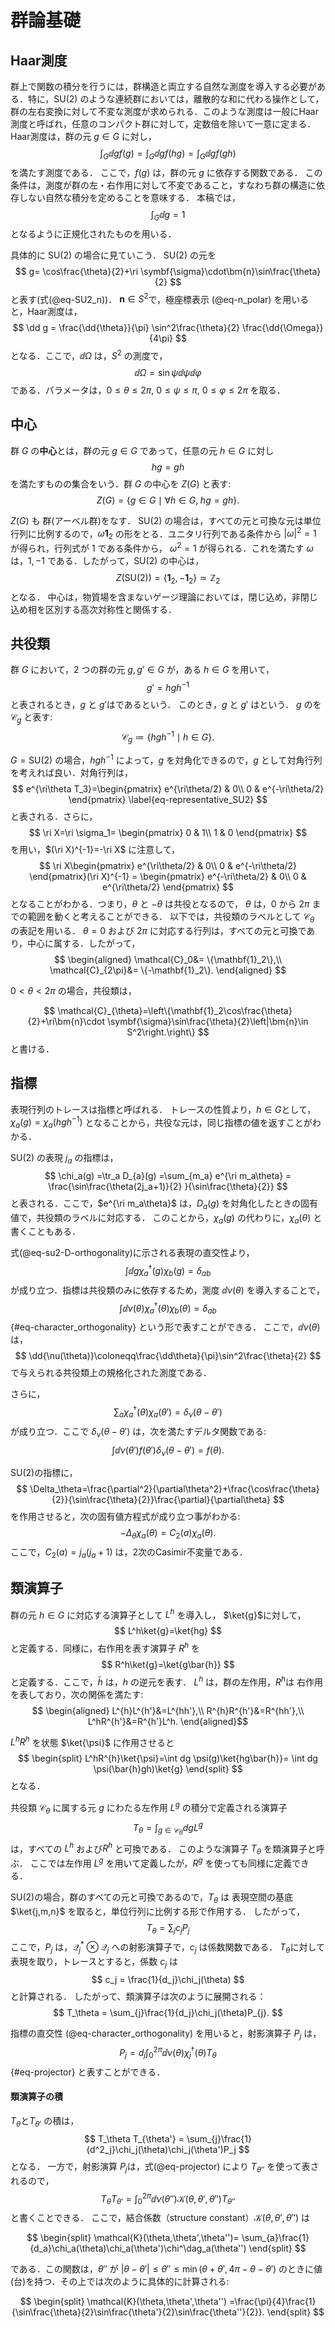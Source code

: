 \newcommand{\sthreer}{r}
\newcommand{\sthreerr}{r^2}
\newcommand{\sthreera}{s_1}
\newcommand{\sthreerb}{s_2}
\newcommand{\sthreerc}{s_3}

# 群論基礎 {#sec-group_theory}




## Haar測度 {#sec-Haar_measure}
<!-- \subsection{Haar測度}\label{sec-Haar_measure} -->
群上で関数の積分を行うには，群構造と両立する自然な測度を導入する必要がある．特に，$\mathrm{SU}(2)$ のような連続群においては，離散的な和に代わる操作として，群の左右変換に対して不変な測度が求められる．このような測度は一般にHaar測度と呼ばれ，任意のコンパクト群に対して，定数倍を除いて一意に定まる．
Haar測度は，群の元 $g\in G$ に対し，
$$
    \int_G \dd{g} f(g)= \int_G \dd{g} f(hg)= \int_G \dd{g} f(gh)
$$
を満たす測度である．
ここで，$f(g)$ は，群の元 $g$ に依存する関数である．
この条件は，測度が群の左・右作用に対して不変であること，すなわち群の構造に依存しない自然な積分を定めることを意味する．
本稿では，
$$
    \int_G \dd{g}  = 1
$$
となるように正規化されたものを用いる．

具体的に $\mathrm{SU}(2)$ の場合に見ていこう．
$\mathrm{SU}(2)$ の元を
$$
    g= \cos\frac{\theta}{2}+\ri \symbf{\sigma}\cdot\bm{n}\sin\frac{\theta}{2}
$$
と表す(式(@eq-SU2_n))．
$\bm{n}\in S^2$で，極座標表示 (@eq-n_polar) を用いると，Haar測度は，
$$
    \dd g =
    \frac{\dd{\theta}}{\pi} \sin^2\frac{\theta}{2} \frac{\dd{\Omega}}{4\pi}
$$
となる．ここで，$\dd\Omega$ は，$S^2$ の測度で，
$$
\dd\Omega=\sin\psi \dd\psi \dd\varphi
$$
である．パラメータは，$0\leq\theta\leq 2\pi$, $0\leq\psi\leq \pi$, $0\leq\varphi\leq 2\pi$ を取る．


## 中心
<!-- \subsection{中心} -->

群 $G$ の**中心**とは，群の元 $g\in G$ であって，任意の元 $h\in G$ に対し
$$
  hg=gh
$$
を満たすものの集合をいう．群 $G$ の中心を $Z(G)$ と表す:
$$
  Z(G)=\{g\in G\mid \forall h\in G,\; hg=gh\}.
$$

$Z(G)$ も 群(アーベル群)をなす．
$\mathrm{SU}(2)$ の場合は，すべての元と可換な元は単位行列に比例するので，$\omega\mathbf{1}_2$
の形をとる．ユニタリ行列である条件から $|\omega|^2=1$ が得られ，行列式が $1$ である条件から，
$\omega^2=1$ が得られる．これを満たす $\omega$ は，$1,-1$ である．したがって，$\mathrm{SU}(2)$ の中心は，
$$
  Z(\mathrm{SU}(2))=\{ \mathbf{1}_{2},-\mathbf{1}_2\}\simeq \mathbb{Z}_2
$$
となる．
中心は，物質場を含まないゲージ理論においては，閉じ込め，非閉じ込め相を区別する高次対称性と関係する．

## 共役類
<!-- \subsection{共役類} -->
群 $G$ において，$2$ つの群の元 $g,g'\in G$ が，ある $h\in G$ を用いて，
$$
  g'=hgh^{-1}
$$
と表されるとき，$g$ と $g'$は\textit{共役}であるという．
このとき，$g$ と $g'$ は\textit{同じ\textit{共役類}に属する}という．
$g$ の\textit{共役類}を $\mathcal{C}_g$ と表す:
$$
  \mathcal{C}_g\coloneqq\{hgh^{-1}\mid h\in G\}.
$$

$G=\mathrm{SU}(2)$ の場合，$hgh^{-1}$ によって，$g$ を対角化できるので，$g$ として対角行列を考えれば良い．対角行列は，
$$
  e^{\ri\theta T_3}=\begin{pmatrix}
    e^{\ri\theta/2} & 0\\
    0 & e^{-\ri\theta/2}
  \end{pmatrix}
    \label{eq-representative_SU2}
$$
と表される．さらに，
$$
  \ri X=\ri \sigma_1= 
  \begin{pmatrix}
    0 & 1\\
    1 & 0
  \end{pmatrix}
$$
を用い，$(\ri X)^{-1}=-\ri X$ に注意して，
$$
  \ri X\begin{pmatrix}
    e^{\ri\theta/2} & 0\\
    0 & e^{-\ri\theta/2}
  \end{pmatrix}(\ri X)^{-1}
  =  
  \begin{pmatrix}
    e^{-\ri\theta/2} & 0\\
    0 & e^{\ri\theta/2}
  \end{pmatrix}
$$
となることがわかる．つまり，$\theta$ と $-\theta$ は共役となるので，
$\theta$ は，$0$ から $2\pi$ までの範囲を動くと考えることができる．
以下では，共役類のラベルとして $\mathcal{C}_\theta$ の表記を用いる．
$\theta=0$ および $2\pi$ に対応する行列は，すべての元と可換であり，中心に属する．したがって，
$$ \begin{aligned}
    \mathcal{C}_0&= \{\mathbf{1}_2\},\\
    \mathcal{C}_{2\pi}&= \{-\mathbf{1}_2\}.
 \end{aligned}
 $$

$0<\theta<2\pi$ の場合，共役類は，

$$
\mathcal{C}_{\theta}=\left\{\mathbf{1}_2\cos\frac{\theta}{2}+\ri\bm{n}\cdot \symbf{\sigma}\sin\frac{\theta}{2}\left|\bm{n}\in S^2\right.\right\}
$$
と書ける．

<!-- %  \subsection{中心化群}
%  群の元の$h\in G$と可換な群の元の集合は，中心化群(Centralizer)と呼ばれる．
%  $$
%      \mathrm{C}_G(h)\coloneqq\{g\in G|gh=hg\}
%      \label{eq-Centralizer}
%  $$
%  中心の元$z\in {Z}(G)$関しては，$\mathrm{C}_G(z)=G$となる．

%  $\mathrm{SU}(2)$の場合は，中心については，
%  $$
%       \mathrm{C}_G(\mathbf{1}_2)=\mathrm{C}_G(-\mathbf{1}_2)=\mathrm{SU}(2)
%  $$
%  $h=\exp\ri\theta T_3$については，
%  $$
%      C_{\mathrm{SU}(2)}(e^{\ri\theta T_3})=\{ e^{\ri\alpha T_3}|0\leq \alpha<4\pi\}\simeq \mathrm{U}(1)
%  $$
%  となる． -->


## 指標
<!-- \subsection{指標} -->
表現行列のトレースは指標と呼ばれる．
トレースの性質より，$h\in G$として，$\chi_a(g)=\chi_a(hgh^{-1})$ となることから，共役な元は，同じ指標の値を返すことがわかる．


$\mathrm{SU}(2)$ の表現 $j_a$ の指標は，
$$
\chi_a(g) =\tr_a D_{a}(g)
=\sum_{m_a} e^{\ri m_a\theta} = \frac{\sin\frac{\theta(2j_a+1)}{2} }{\sin\frac{\theta}{2}}
$$
と表される．ここで，$e^{\ri m_a\theta}$ は，$D_{a}(g)$ を対角化したときの固有値で，共役類のラベルに対応する．
このことから，$\chi_a(g)$ の代わりに，$\chi_a(\theta)$ と書くこともある．

\paragraph{指標の直交性}

式(@eq-su2-D-orthogonality)に示される表現の直交性より，
$$
  \int \dd{g} \chi^\dag_a(g) \chi_b(g)=\delta_{ab}
$$
が成り立つ．指標は共役類のみに依存するため，測度 $\dd{\nu(\theta)}$ を導入することで，
$$
  \int \dd{\nu(\theta)}\chi^\dag_a(\theta) \chi_b(\theta)=\delta_{ab}
$$ {#eq-character_orthogonality}
という形で表すことができる．
ここで，$\dd{\nu(\theta)}$は，
$$
    \dd{\nu(\theta)}\coloneqq\frac{\dd\theta}{\pi}\sin^2\frac{\theta}{2}
$$
で与えられる共役類上の規格化された測度である．

さらに，
$$
\sum_{a} \chi^\dag_a(\theta) \chi_a(\theta')=\delta_\nu(\theta-\theta')
$$
が成り立つ．ここで $\delta_\nu(\theta-\theta')$ は，次を満たすデルタ関数である:
$$
    \int \dd{\nu(\theta')} f(\theta')\delta_\nu(\theta-\theta')=f(\theta).
$$

$\mathrm{SU}(2)$の指標に，
$$
\Delta_\theta=\frac{\partial^2}{\partial\theta^2}+\frac{\cos\frac{\theta}{2}}{\sin\frac{\theta}{2}}\frac{\partial}{\partial\theta}
$$
を作用させると，次の固有値方程式が成り立つ事がわかる:
$$
-\Delta_\theta\chi_a(\theta)=C_2(a)\chi_a(\theta).
$$
ここで，$C_2(a)=j_a(j_a+1)$ は，2次のCasimir不変量である．

<!-- ## $\mathrm{SU}(2)$上のHilbert空間
$\mathrm{SU}(2)$上の複素関数$f$で，
$$
  \int \dd{g} f^*(g)f(g) < \infty
$$
を満たすものは，Hilbert空間をなす．
このヒルベルト空間は，$L^2(\mathrm{SU}(2))$と表される．


Dirac記法を導入すると，状態は，
$$
\ket{f} = \int dg f(g)\ket{g}
$$
の形で書け，$f(g)$は， $f(g)$は内積$\bra{g}\ket{f}$により，
$$
f(g) = \bra{g}\ket{f}
$$
と表される．
また，$\ket{g}$の内積は，以下のデルタ関数になる:
$$
  \begin{split}
    \bra{g}\ket{g'} = \delta_{g,g'}.
  \end{split}
$$ -->





## 類演算子
群の元 $h\in G$ に対応する演算子として $L^h$ を導入し，
$\ket{g}$に対して，
$$
  L^h\ket{g}=\ket{hg}
$$
と定義する．同様に，右作用を表す演算子 $R^h$ を
$$
  R^h\ket{g}=\ket{g\bar{h}}
$$
と定義する．ここで，$\bar{h}$ は，$h$ の逆元を表す．
$L^h$ は，群の左作用，$R^h$は 右作用を表しており，次の関係を満たす:
$$ \begin{aligned}
  L^{h}L^{h'}&=L^{hh'},\\
  R^{h}R^{h'}&=R^{hh'},\\
  L^hR^{h'}&=R^{h'}L^h.
 \end{aligned}$$

$L^{h}R^{h}$ を状態 $\ket{\psi}$ に作用させると
$$
  \begin{split}
    L^hR^{h}\ket{\psi}=\int dg \psi(g)\ket{hg\bar{h}}=
    \int dg \psi(\bar{h}gh)\ket{g}
  \end{split}
$$
となる．
<!-- %  $L^g\ket{h}=\ket{gh}$,
%  $R^g\ket{h}=\ket{h\bar{g}}$

%  $L^g U_a L^{\bar{g}}=D_a(\bar{g})U_a$, 

%  $R^g U_a R^{\bar{g}}=U_aD_a(g)$

%  $R^g=e^{\ri\theta^aR_a}$
%  $L^g=e^{-\ri\theta^aL_a}$
%  $$
%    \begin{split}
%      L^gR^g\ket{j,m,n}=[D_a(\bar{g})]^m_{m'}
%      [D_a(g)]^{n'}_{n}
%      \ket{j,m',n'}
%    \end{split}
%  $$ -->

共役類 $\mathcal{C}_\theta$ に属する元 $g$ にわたる左作用 $L^g$ の積分で定義される演算子
$$
    T_\theta = \int_{g\in \mathcal{C}_\theta} dg L^g
$$
は，すべての $L^h$ および$R^h$ と可換である．
このような演算子 $T_\theta$ を類演算子と呼ぶ．
ここでは左作用 $L^g$ を用いて定義したが，$R^g$ を使っても同様に定義できる．

$\mathrm{SU}(2)$の場合，群のすべての元と可換であるので，$T_\theta$ は
表現空間の基底 $\ket{j,m,n}$ を取ると，単位行列に比例する形で作用する．
したがって，
$$
    T_\theta = \sum_{j}c_jP_{j}
$$
ここで，$P_{j}$ は，$\mathcal{Q}^*_j\otimes \mathcal{Q}_j$ への射影演算子で，$c_j$ は係数関数である．
$T_\theta$に対して表現を取り，トレースとすると，係数 $c_j$ は
$$
c_j = \frac{1}{d_j}\chi_j(\theta)
$$
と計算される．
したがって、類演算子は次のように展開される：
$$
    T_\theta = \sum_{j}\frac{1}{d_j}\chi_j(\theta)P_{j}.
$$



指標の直交性 (@eq-character_orthogonality) を用いると，射影演算子 $P_j$ は，
$$
    P_j =  d_j\int_{0}^{2\pi}\dd{\nu(\theta)}\chi^\dag_j(\theta) T_\theta
$$ {#eq-projector}
と表すことができる．

#### 類演算子の積

$T_\theta$と$T_{\theta'}$ の積は，
$$
T_\theta T_{\theta'}
= \sum_{j}\frac{1}{d^2_j}\chi_j(\theta)\chi_j(\theta')P_j
$$
となる．
一方で，射影演算 $P_j$は，式(@eq-projector) により $T_{\theta''}$ を使って表されるので，
$$
T_\theta T_{\theta'}
=\int_{0}^{2\pi}\dd{\nu(\theta'')}
\mathcal{K}(\theta,\theta',\theta'') T_{\theta''}
$$
と書くことできる．
ここで，結合係数（structure constant）$\mathcal{K}(\theta, \theta', \theta'')$ は

$$
  \begin{split}
   \mathcal{K}(\theta,\theta',\theta'')= \sum_{a}\frac{1}{d_a}\chi_a(\theta)\chi_a(\theta')\chi^\dag_a(\theta'')
  \end{split}
$$

である．この関数は，$\theta''$ が $|\theta-\theta'|\leq \theta''\leq\min(\theta+\theta',4\pi-\theta-\theta')$ のときに値(台)を持つ．その上では次のように具体的に計算される:

$$
  \begin{split}
   \mathcal{K}(\theta,\theta',\theta'')
   =\frac{\pi}{4}\frac{1}{\sin\frac{\theta}{2}\sin\frac{\theta'}{2}\sin\frac{\theta''}{2}}.
  \end{split}
$$


<!-- %  Racah係数$W(abcd;ef)$を用いて，
%  $$
%    % \braket{ j_a (j_bj_c)j_{f};j_d,m_d}{(j_aj_b)j_{e}j_c;j_d,m_d}
%    [F_{abc}^d]_f^e=v_{e}v_{f}W(j_aj_bj_dj_c;j_{e}j_{f})
%  $$
%  と表せる．Wigner $6$-jシンボルを用いると
%  $$
%    W(abcd;ef)=(-1)^{a+b+c+d}
%    \begin{Bmatrix}
%      a & b & e\\
%      d & c & f
%    \end{Bmatrix}
%    % checked sympy 
%  $$ -->


<!-- %  $$
%    \begin{split}
%      &\begin{Bmatrix}
%        j_a,j_b,j_c\\
%        j_d,j_e,j_f
%      \end{Bmatrix}\\
%      &=\sum_{m_a}(-1)^{\sum_{k}(j_k-m_k)}
%      \begin{pmatrix}
%        j_a & j_b & j_c\\
%        -m_a & -m_b & -m_c
%      \end{pmatrix}
%      \begin{pmatrix}
%        j_a & j_e & j_f\\
%        m_a & -m_e & m_f
%      \end{pmatrix}
%      \begin{pmatrix}
%        j_d & j_b & j_f\\
%        m_d & m_b & -m_f
%      \end{pmatrix}
%      \begin{pmatrix}
%        j_d & j_e & j_c\\
%        -m_d & m_e & m_c
%      \end{pmatrix}.          
%    \end{split}
%  $$ -->




<!-- ## $S_3$群 {#sec-S3}

$S_3$は，3次の対称群で，正三角形の合同群である．
正三角形の合同群の元は$120^\circ$回転$\sthreer$, $240^\circ$回転$\sthreer^2 = \sthreer^{-1}$, 及び，各頂点を通る軸の反転$s_i$($i=1,2,3$)の$6$つからなる．
置換群との対応は，
\begin{align}
&e=\begin{pmatrix}
1 & 2 & 3  \\
1 & 2 & 3 
\end{pmatrix}=(),\quad
\sthreer=\begin{pmatrix}
1 & 2 & 3  \\
2 & 3 & 1 
\end{pmatrix}=(123),\quad
\sthreerr=\begin{pmatrix}
1 & 2 & 3  \\
3 & 1 & 2 
\end{pmatrix}=(132),\notag\\
&\sthreera=\begin{pmatrix}
1 & 2 & 3  \\
1 & 3 & 2 
\end{pmatrix}=(23),\quad
\sthreerb=\begin{pmatrix}
1 & 2 & 3  \\
3 & 2 & 1
\end{pmatrix}=(13),\quad
\sthreerc=\begin{pmatrix}
1 & 2 & 3  \\
2 & 1 & 3 
\end{pmatrix}=(12)
\end{align}
である．%$\sthreerc \sthreer \sthreerc=\sthreerr$.
元の合成は，例えば $\sthreerc\sthreer = \sthreera$や$\sthreerc\sthreerr = \sthreerb$のようになる．他の積は表\ref{table:S3}にまとめてある．
\begin{table}[htbp]
  \centering
  \begin{tabular}{|c||c|c|c|c|c|c|} \hline
    $\circ$ &  $e$& $\sthreer$ & $\sthreerr$  & $\sthreera$ & $\sthreerb$ & $\sthreerc$   \\ \hline \hline
    $e$ &  $e$& $\sthreer$ & $\sthreerr$  & $\sthreera$ & $\sthreerb$ & $\sthreerc$   \\ \hline
     $\sthreer$ &  $\sthreer$& $\sthreerr$ & $e$  & $\sthreerc$ & $\sthreera$ & $\sthreerb$   \\ \hline
     $\sthreerr$ &  $\sthreerr$& $e$ & $\sthreer$  & $\sthreerb$ & $\sthreerc$ & $\sthreera$   \\ \hline
     $\sthreera$ &  $\sthreera$& $\sthreerb$ & $\sthreerc$  & $e$ & $\sthreer$ & $\sthreerr$   \\ \hline
     $\sthreerb$ &  $\sthreerb$& $\sthreerc$ & $\sthreera$  & $\sthreerr$ & $e$ & $\sthreer$   \\ \hline
     $\sthreerc$ &  $\sthreerc$& $\sthreera$ & $\sthreerb$  & $\sthreer$ & $\sthreerr$ & $e$   \\ \hline
  \end{tabular}
  \caption{$\mathrm{S}_3$群の積表．}
  \label{table:S3}
\end{table}
%群$G$の元$a,b\in G$について$a = g b g^{-1}$となる単位元でない$g$の元が存在する時，$a$と$b$は共役という．
%$a$に共役な元の集合を$a$の共役類という．群の元は互いに共役な元事に集めて類別できる．
%共役類を見るために，群の掛け算表の右から群の元を掛けて
共役類は，
\begin{align}
\mathcal{C}_1 = \{e\},\quad \mathcal{C}_2 = \{\sthreera, \sthreerb, \sthreerc\}, \quad \mathcal{C}_3 = \{\sthreer, \sthreerr\}.
\end{align}
の$3$種類ある．共役類の積は，
\begin{table}[h]
  \centering
  \caption{$\mathrm{S}_3$の共役演算表．}
  \begin{tabular}{c|c c c c c c}
       & $e$ & $\sthreer$ & $\sthreerr$ & $\sthreera$ & $\sthreerb$ & $\sthreerc$ \\
      \hline
      $e$          & $e$          & $e$       & $e$  & $e$ & $e$ & $e$ \\
      $\sthreer$        & $\sthreer$        & $\sthreer$  & $\sthreer$         & $\sthreerr$ & $\sthreerr$ & $\sthreerr$ \\
      $\sthreerr$   & $\sthreerr$   & $\sthreerr$          & $\sthreerr$        & $\sthreer$  & $\sthreer$ & $\sthreer$ \\
      $\sthreera$   & $\sthreera$   & $\sthreerb$  & $\sthreerc$  &$\sthreera$   & $\sthreerc$  & $\sthreerb$ \\
      $\sthreerb$   & $\sthreerb$   & $\sthreerc$  & $\sthreera$  & $\sthreerc$ & $\sthreerb$        & $\sthreera$      \\
      $\sthreerc$   & $\sthreerc$   & $\sthreera$  & $\sthreerb$  & $\sthreerb$      & $\sthreera$ & $\sthreerc$        \\
  \end{tabular}
  \label{table:S3}
\end{table}
中心化群 ($\mathrm{C}_{S_3}(s) = \{g\in G| sg=gs \text{ for all } s\in G \}$) of the representative of a conjugacy class are
\begin{align}
\mathrm{C}_{S_3}(\mathcal{C}_1) &= \mathrm{S}_3,\\
\mathrm{C}_{S_3}(\mathcal{C}_2) &= \{e,\sthreera\},\\
\mathrm{C}_{S_3}(\mathcal{C}_3) &= \{e,\sthreer,\sthreerr\}=\mathbb{Z}_3.
\end{align}

\begin{align*}
\rho_{A_1} &\equiv \rho^{(1)} \quad\text{(trivial)} \\
\rho_{A_2} &\equiv \rho^{(1')} \quad\text{(sign)} \\
\rho_E     &\equiv \rho^{(2)} \quad\text{(standard)}
\end{align*}

We define the class operators as $T_i = \sum_{g \in \mathcal{C}_i} g$. 
The products of these operators give the fusion rules of the conjugacy classes. 
The products of the conjugacy classes are summarized in Table \ref{table:S3 conjugacy class}.
\begin{table}[htbp]
  \centering
  \begin{tabular}{|c||c|c|c|} \hline
    &  $T_1$& $T_2$ & $T_3$\\ \hline\hline
    $T_1$ &  $T_1$& $T_2$ & $T_3$\\ \hline
    $T_2$&  $T_2$& $3T_1+3T_3$ & $2T_2$\\ \hline
    $T_3$ &  $T_3$& $2T_2$ & $2T_1+T_3$\\ \hline
  \end{tabular}
  \caption{Multiplication table of conjugacy class of $\mathrm{S}_3$}
  \label{table:S3 conjugacy class}
\end{table}
\begin{table}[htbp]
  \centering
  \begin{tabular}{|c||c|c|c|} \hline
    $\otimes$ &  $A_1$& $A_2$& $E$ \\ \hline\hline
    $A_1$ &  $A_1$& $A_2$& $E$ \\ \hline
    $A_2$ &  $A_2$& $A_1$& $E$ \\ \hline
    $E$&  $E$& $E$& $A_1\oplus A_2\oplus E$ \\ \hline
  \end{tabular}
  \caption{Multiplication table of representation of $\mathrm{S}_3$}
  \label{table:S3 representation}
\end{table}

\begin{table}[htbp]
  \centering
  \begin{tabular}{|c|c|c|c|c|} \hline
     &  $d_a$ & $T_1$& $T_2$& $T_3$ \\ \hline\hline
    $A_1$ &  1& $1$& $1$& $1$ \\ \hline
    $A_2$ &  1& $1$& $-1$& $1$ \\ \hline
    $E$&     2& $2$& $0$& $-1$ \\ \hline
  \end{tabular}
  \caption{character of $\mathrm{S}_3$}
  \label{table:S3 character}
\end{table}


$\mathrm{S}_3$ has three unitary representations. These are two one-dimensional representations (the trivial representation $A_1$ and the $A_2$ representation) and one two-dimensional representation $E$. Specifically, $A_1$ is trivial for all $g \in \mathrm{S}_3$, i.e., $D_{A_1}(g) = 1$. For $A_2$, we have $D_{A_2}(g) = 1$ for $g \in \{e, \sthreer, \sthreerr\}$, and $D_{A_2}(g) = -1$ for $g \in \{\sthreera, \sthreerb, \sthreerc\}$.
The two-dimensional representation $E$ is given by the matrices:
$$
\begin{split}
D_{E}(e) &= \begin{pmatrix}
1 & 0\\
0 & 1
\end{pmatrix},\quad
D_{E}(\sthreer) = \begin{pmatrix}
c & -s\\
s & c
\end{pmatrix},
\quad
D_{E}(\sthreerr) = \begin{pmatrix}
c & s\\
-s & c
\end{pmatrix},\\
D_{E}(\sthreera) &= \begin{pmatrix}
1 & 0\\
0 & -1
\end{pmatrix},\quad
D_{E}(\sthreerb) = \begin{pmatrix}
c & -s\\
-s & -c
\end{pmatrix},\quad
D_{E}(\sthreerc) = \begin{pmatrix}
c & s\\
s & -c
\end{pmatrix}.
\end{split}
\end{equation}
Here, $c=\cos(2\pi/3)=-1/2$, $s=\sin(2\pi/3)=\sqrt{3}/2$.
The tensor product of representations can be taken, and it decomposes into a direct sum. For example, 
$\rho_E \otimes \rho_E = A_1 \oplus A_2 \oplus E$.
Table \ref{table:S3 representation} summarizes the decomposition of the tensor product of representations.


\begin{align}
T_1& = e\\
T_2 &= \sthreera+\sthreerb+\sthreerc,\\
T_3 &= \sthreer+\sthreerr.
\end{align}


\begin{align}
D_E(T_1) &= I_2\\
D_E(T_2) &= 0,\\
D_E(T_3) &= -I_2.
\end{align}


\begin{align}
D_{A_1}(T_1) = 1\\
D_{A_1}(T_2) = 3,\\
D_{A_1}(T_3) = 2.
\end{align}

\begin{align}
D_{A_2}(T_1) &= 1\\
D_{A_2}(T_2) &= -3,\\
D_{A_2}(T_3) &= 2.
\end{align}


$$
  \begin{split}
    \frac{|c_g|}{d_a}\chi_a(g) 1_a
  \end{split}
\end{equation} -->
